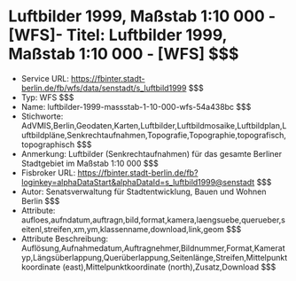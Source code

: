 # Luftbilder 1999, Maßstab 1:10 000 - [WFS]- Titel: Luftbilder 1999, Maßstab 1:10 000 - [WFS] $$$
- Service URL: https://fbinter.stadt-berlin.de/fb/wfs/data/senstadt/s_luftbild1999 $$$
- Typ: WFS $$$
- Name: luftbilder-1999-massstab-1-10-000-wfs-54a438bc $$$
- Stichworte: AdVMIS,Berlin,Geodaten,Karten,Luftbilder,Luftbildmosaike,Luftbildplan,Luftbildpläne,Senkrechtaufnahmen,Topografie,Topographie,topografisch,topographisch $$$
- Anmerkung: Luftbilder (Senkrechtaufnahmen) für das gesamte Berliner Stadtgebiet im Maßstab  1:10 000 $$$
- Fisbroker URL: https://fbinter.stadt-berlin.de/fb?loginkey=alphaDataStart&alphaDataId=s_luftbild1999@senstadt $$$
- Autor: Senatsverwaltung für Stadtentwicklung, Bauen und Wohnen Berlin $$$
- Attribute: aufloes,aufndatum,auftragn,bild,format,kamera,laengsuebe,querueber,seitenl,streifen,xm,ym,klassenname,download,link,geom $$$
- Attribute Beschreibung: Auflösung,Aufnahmedatum,Auftragnehmer,Bildnummer,Format,Kameratyp,Längsüberlappung,Querüberlappung,Seitenlänge,Streifen,Mittelpunktkoordinate (east),Mittelpunktkoordinate (north),Zusatz,Download $$$

